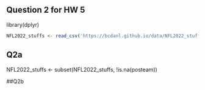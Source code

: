 ## Question 2 for HW 5
library(dplyr)
```r
NFL2022_stuffs <- read_csv('https://bcdanl.github.io/data/NFL2022_stuffs.csv')
```
## Q2a
NFL2022_stuffs <- subset(NFL2022_stuffs, !is.na(posteam))

##Q2b
